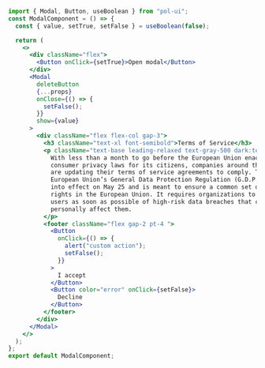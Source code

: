 ```jsx
import { Modal, Button, useBoolean } from "pol-ui";
const ModalComponent = () => {
  const { value, setTrue, setFalse } = useBoolean(false);

  return (
    <>
      <div className="flex">
        <Button onClick={setTrue}>Open modal</Button>
      </div>
      <Modal
        deleteButton
        {...props}
        onClose={() => {
          setFalse();
        }}
        show={value}
      >
        <div className="flex flex-col gap-3">
          <h3 className="text-xl font-semibold">Terms of Service</h3>
          <p className="text-base leading-relaxed text-gray-500 dark:text-gray-400">
            With less than a month to go before the European Union enacts new
            consumer privacy laws for its citizens, companies around the world
            are updating their terms of service agreements to comply. The
            European Union’s General Data Protection Regulation (G.D.P.R.) goes
            into effect on May 25 and is meant to ensure a common set of data
            rights in the European Union. It requires organizations to notify
            users as soon as possible of high-risk data breaches that could
            personally affect them.
          </p>
          <footer className="flex gap-2 pt-4 ">
            <Button
              onClick={() => {
                alert("custom action");
                setFalse();
              }}
            >
              I accept
            </Button>
            <Button color="error" onClick={setFalse}>
              Decline
            </Button>
          </footer>
        </div>
      </Modal>
    </>
  );
};
export default ModalComponent;
```
